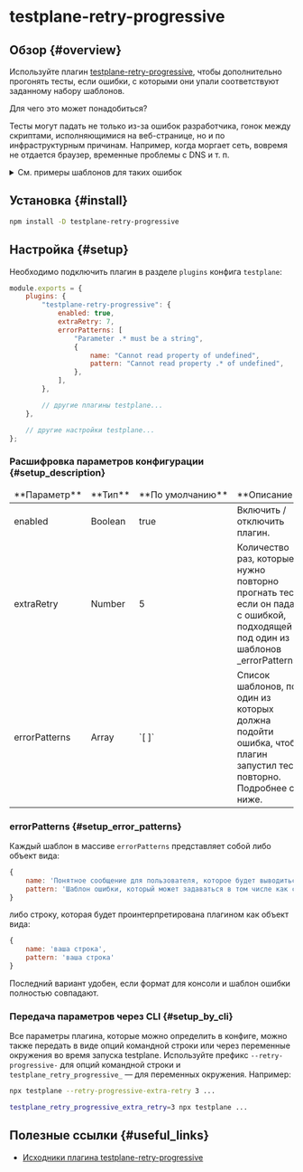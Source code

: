 # testplane-retry-progressive

## Обзор {#overview}

Используйте плагин [testplane-retry-progressive][testplane-retry-progressive], чтобы дополнительно прогонять тесты, если ошибки, с которыми они упали соответствуют заданному набору шаблонов.

Для чего это может понадобиться?

Тесты могут падать не только из-за ошибок разработчика, гонок между скриптами, исполняющимися на веб-странице, но и по инфраструктурным причинам. Например, когда моргает сеть, вовремя не отдается браузер, временные проблемы с DNS и т. п.

<details>

<summary>
См. примеры шаблонов для таких ошибок

</summary>

-   Browser request was cancelled
-   A window size operation failed because the window is not currently available
-   chrome not reachable
-   Tried to run command without establishing a connection
-   No such driver
-   no such window
-   Session timed out or not found
-   Reached error page
-   getaddrinfo ENOTFOUND
-   Browsing context has been discarded
-   Cannot launch browser
-   Failed to decode response from marionette
-   session deleted because of page crash
-   Couldn't connect to selenium server

</details>

## Установка {#install}

```bash
npm install -D testplane-retry-progressive
```

## Настройка {#setup}

Необходимо подключить плагин в разделе `plugins` конфига `testplane`:

```javascript
module.exports = {
    plugins: {
        "testplane-retry-progressive": {
            enabled: true,
            extraRetry: 7,
            errorPatterns: [
                "Parameter .* must be a string",
                {
                    name: "Cannot read property of undefined",
                    pattern: "Cannot read property .* of undefined",
                },
            ],
        },

        // другие плагины testplane...
    },

    // другие настройки testplane...
};
```

### Расшифровка параметров конфигурации {#setup_description}

<table>
<thead>
<tr><td>**Параметр**</td><td>**Тип**</td><td>**По&nbsp;умолчанию**</td><td>**Описание**</td></tr>
</thead>
<tbody>
<tr><td>enabled</td><td>Boolean</td><td>true</td><td>Включить / отключить плагин.</td></tr>
<tr><td>extraRetry</td><td>Number</td><td>5</td><td>Количество раз, которые нужно повторно прогнать тест, если он падает с ошибкой, подходящей под один из шаблонов _errorPatterns_.</td></tr>
<tr><td>errorPatterns</td><td>Array</td><td>`[ ]`</td><td>Список шаблонов, под один из которых должна подойти ошибка, чтобы плагин запустил тест повторно. Подробнее см. ниже.</td></tr>

</tbody>
</table>

### errorPatterns {#setup_error_patterns}

Каждый шаблон в массиве `errorPatterns` представляет собой либо объект вида:

```javascript
{
    name: 'Понятное сообщение для пользователя, которое будет выводиться в консоль',
    pattern: 'Шаблон ошибки, который может задаваться в том числе как строка для регулярного выражения'
}
```

либо строку, которая будет проинтерпретирована плагином как объект вида:

```javascript
{
    name: 'ваша строка',
    pattern: 'ваша строка'
}
```

Последний вариант удобен, если формат для консоли и шаблон ошибки полностью совпадают.

### Передача параметров через CLI {#setup_by_cli}

Все параметры плагина, которые можно определить в конфиге, можно также передать в виде опций командной строки или через переменные окружения во время запуска testplane. Используйте префикс `--retry-progressive-` для опций командной строки и `testplane_retry_progressive_` — для переменных окружения. Например:

```bash
npx testplane --retry-progressive-extra-retry 3 ...
```

```bash
testplane_retry_progressive_extra_retry=3 npx testplane ...
```

## Полезные ссылки {#useful_links}

-   [Исходники плагина testplane-retry-progressive][testplane-retry-progressive]

[testplane-retry-progressive]: https://github.com/gemini-testing/testplane-retry-progressive
